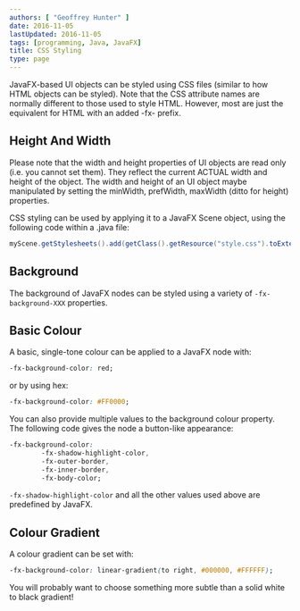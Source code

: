 ```yaml
---
authors: [ "Geoffrey Hunter" ]
date: 2016-11-05
lastUpdated: 2016-11-05
tags: [programming, Java, JavaFX]
title: CSS Styling
type: page
---
```


JavaFX-based UI objects can be styled using CSS files (similar to how HTML objects can be styled). Note that the CSS attribute names are normally different to those used to style HTML. However, most are just the equivalent for HTML with an added -fx-  prefix.

## Height And Width

Please note that the width and height properties of UI objects are read only (i.e. you cannot set them). They reflect the current ACTUAL width and height of the object. The width and height of an UI object maybe manipulated by setting the minWidth, prefWidth, maxWidth (ditto for height) properties.

CSS styling can be used by applying it to a JavaFX Scene object, using the following code within a .java file:

```java    
myScene.getStylesheets().add(getClass().getResource("style.css").toExternalForm());
```

## Background

The background of JavaFX nodes can be styled using a variety of `-fx-background-XXX` properties.

## Basic Colour

A basic, single-tone colour can be applied to a JavaFX node with:

```css    
-fx-background-color: red;
```

or by using hex:

```css    
-fx-background-color: #FF0000;
```

You can also provide multiple values to the background colour property. The following code gives the node a button-like appearance:

```css    
-fx-background-color: 
        -fx-shadow-highlight-color, 
        -fx-outer-border, 
        -fx-inner-border, 
        -fx-body-color;
```

`-fx-shadow-highlight-color` and all the other values used above are predefined by JavaFX.

## Colour Gradient

A colour gradient can be set with:

```css    
-fx-background-color: linear-gradient(to right, #000000, #FFFFFF);
```

You will probably want to choose something more subtle than a solid white to black gradient!
